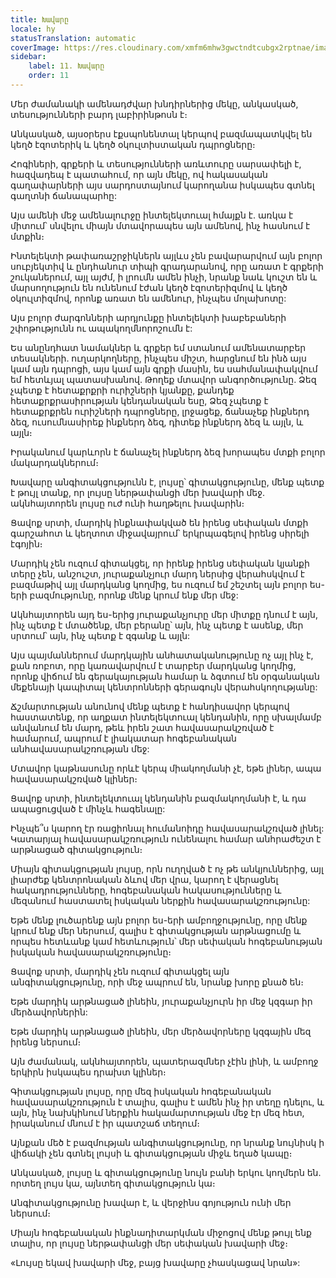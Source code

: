 ```yaml
---
title: Խավարը
locale: hy
statusTranslation: automatic
coverImage: https://res.cloudinary.com/xmfm6mhw3gwctndtcubgx2rptnae/image/upload/v1741354419/small_cover_la_gran_rebelion_28716e29d2.webp
sidebar:
    label: 11. Խավարը
    order: 11
---
```

Մեր ժամանակի ամենադժվար խնդիրներից մեկը, անկասկած, տեսությունների բարդ լաբիրինթոսն է։

Անկասկած, այսօրերս էքսպոնենտալ կերպով բազմապատկվել են կեղծ էզոտերիկ և կեղծ օկուլտիստական դպրոցները։

Հոգիների, գրքերի և տեսությունների առևտուրը սարսափելի է, հազվադեպ է պատահում, որ այն մեկը, ով հակասական գաղափարների այս սարդոստայնում կարողանա իսկապես գտնել գաղտնի ճանապարհը:

Այս ամենի մեջ ամենալուրջը ինտելեկտուալ հմայքն է. առկա է միտում՝ սնվելու միայն մտավորապես այն ամենով, ինչ հասնում է մտքին։

Ինտելեկտի թափառաշրջիկներն այլևս չեն բավարարվում այն բոլոր սուբյեկտիվ և ընդհանուր տիպի գրադարանով, որը առատ է գրքերի շուկաներում, այլ այժմ, ի լրումն ամեն ինչի, նրանք նաև կուշտ են և մարսողություն են ունենում էժան կեղծ էզոտերիզմով և կեղծ օկուլտիզմով, որոնք առատ են ամենուր, ինչպես մոլախոտը:

Այս բոլոր ժարգոնների արդյունքը ինտելեկտի խաբեբաների շփոթությունն ու ապակողմնորոշումն է:

Ես անընդհատ նամակներ և գրքեր եմ ստանում ամենատարբեր տեսակների. ուղարկողները, ինչպես միշտ, հարցնում են ինձ այս կամ այն դպրոցի, այս կամ այն գրքի մասին, ես սահմանափակվում եմ հետևյալ պատասխանով. Թողեք մտավոր անգործությունը. Ձեզ չպետք է հետաքրքրի ուրիշների կյանքը, քանդեք հետաքրքրասիրության կենդանական եսը, Ձեզ չպետք է հետաքրքրեն ուրիշների դպրոցները, լրջացեք, ճանաչեք ինքներդ ձեզ, ուսումնասիրեք ինքներդ ձեզ, դիտեք ինքներդ ձեզ և այլն, և այլն։

Իրականում կարևորն է ճանաչել ինքներդ ձեզ խորապես մտքի բոլոր մակարդակներում։

Խավարը անգիտակցությունն է, լույսը՝ գիտակցությունը, մենք պետք է թույլ տանք, որ լույսը ներթափանցի մեր խավարի մեջ. ակնհայտորեն լույսը ուժ ունի հաղթելու խավարին։

Ցավոք սրտի, մարդիկ ինքնափակված են իրենց սեփական մտքի գարշահոտ և կեղտոտ միջավայրում՝ երկրպագելով իրենց սիրելի էգոյին։

Մարդիկ չեն ուզում գիտակցել, որ իրենք իրենց սեփական կյանքի տերը չեն, անշուշտ, յուրաքանչյուր մարդ ներսից վերահսկվում է բազմաթիվ այլ մարդկանց կողմից, ես ուզում եմ շեշտել այն բոլոր ես-երի բազմությունը, որոնք մենք կրում ենք մեր մեջ:

Ակնհայտորեն այդ ես-երից յուրաքանչյուրը մեր միտքը դնում է այն, ինչ պետք է մտածենք, մեր բերանը՝ այն, ինչ պետք է ասենք, մեր սրտում՝ այն, ինչ պետք է զգանք և այլն:

Այս պայմաններում մարդկային անհատականությունը ոչ այլ ինչ է, քան ռոբոտ, որը կառավարվում է տարբեր մարդկանց կողմից, որոնք վիճում են գերակայության համար և ձգտում են օրգանական մեքենայի կապիտալ կենտրոնների գերագույն վերահսկողությանը:

Ճշմարտության անունով մենք պետք է հանդիսավոր կերպով հաստատենք, որ աղքատ ինտելեկտուալ կենդանին, որը սխալմամբ անվանում են մարդ, թեև իրեն շատ հավասարակշռված է համարում, ապրում է լիակատար հոգեբանական անհավասարակշռության մեջ:

Մտավոր կաթնասունը որևէ կերպ միակողմանի չէ, եթե լիներ, ապա հավասարակշռված կլիներ։

Ցավոք սրտի, ինտելեկտուալ կենդանին բազմակողմանի է, և դա ապացուցված է մինչև հագենալը:

Ինչպե՞ս կարող էր ռացիոնալ հումանոիդը հավասարակշռված լինել: Կատարյալ հավասարակշռություն ունենալու համար անհրաժեշտ է արթնացած գիտակցություն։

Միայն գիտակցության լույսը, որն ուղղված է ոչ թե անկյուններից, այլ լիարժեք կենտրոնական ձևով մեր վրա, կարող է վերացնել հակադրությունները, հոգեբանական հակասությունները և մեզանում հաստատել իսկական ներքին հավասարակշռությունը:

Եթե մենք լուծարենք այն բոլոր ես-երի ամբողջությունը, որը մենք կրում ենք մեր ներսում, գալիս է գիտակցության արթնացումը և որպես հետևանք կամ հետևություն՝ մեր սեփական հոգեբանության իսկական հավասարակշռությունը։

Ցավոք սրտի, մարդիկ չեն ուզում գիտակցել այն անգիտակցությունը, որի մեջ ապրում են, նրանք խորը քնած են։

Եթե մարդիկ արթնացած լինեին, յուրաքանչյուրն իր մեջ կզգար իր մերձավորներին:

Եթե մարդիկ արթնացած լինեին, մեր մերձավորները կզգային մեզ իրենց ներսում։

Այն ժամանակ, ակնհայտորեն, պատերազմներ չէին լինի, և ամբողջ երկիրն իսկապես դրախտ կլիներ։

Գիտակցության լույսը, որը մեզ իսկական հոգեբանական հավասարակշռություն է տալիս, գալիս է ամեն ինչ իր տեղը դնելու, և այն, ինչ նախկինում ներքին հակամարտության մեջ էր մեզ հետ, իրականում մնում է իր պատշաճ տեղում։

Այնքան մեծ է բազմության անգիտակցությունը, որ նրանք նույնիսկ ի վիճակի չեն գտնել լույսի և գիտակցության միջև եղած կապը։

Անկասկած, լույսը և գիտակցությունը նույն բանի երկու կողմերն են. որտեղ լույս կա, այնտեղ գիտակցություն կա։

Անգիտակցությունը խավար է, և վերջինս գոյություն ունի մեր ներսում։

Միայն հոգեբանական ինքնադիտարկման միջոցով մենք թույլ ենք տալիս, որ լույսը ներթափանցի մեր սեփական խավարի մեջ։

«Լույսը եկավ խավարի մեջ, բայց խավարը չհասկացավ նրան»:

